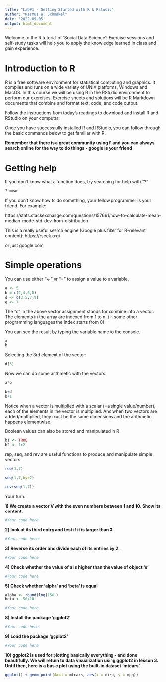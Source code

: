```yaml
---
title: "Lab#1 - Getting Started with R & Rstudio"
author: "Rasmus W. Schmøkel"
date: '2022-09-05'
output: html_document
---
```


Welcome to the R tutorial of 'Social Data Science'! Exercise sessions and self-study tasks will help you to apply the knowledge learned in class and gain experience.

# Introduction to R

R is a free software environment for statistical computing and graphics. It compiles and runs on a wide variety of UNIX platforms, Windows and MacOS. In this course we will be using R in the RStudio environment to perform our exercises. Exercise sheets and solutions will be R Markdown documents that combine and format text, code, and code output.

Follow the instructions from today's readings to download and install R and RStudio on your computer:

Once you have successfully installed R and RStudio, you can follow through the basic commands below to get familiar with R.


**Remember that there is a great community using R and you can always search online for the way to do things - google is your friend**



# Getting help

If you don't know what a function does, try searching for help with "?"
```r
? mean
```

If you don't know how to do something, your fellow programmer is your friend. For example:

https://stats.stackexchange.com/questions/157661/how-to-calculate-mean-median-mode-std-dev-from-distribution

This is a really useful search engine (Google plus filter for R-relevant content): https://rseek.org/

or just google.com

# Simple operations

You can use either "<-" or "=" to assign a value to a variable.

```r
a <- 5
b = c(2,4,6,8)
d <- c(3,5,7,9)
e <- 7
```
The "c" in the above vector assignment stands for combine into a vector. The elements in the array are indexed from 1 to n. (in some other programming languages the index starts from 0)

You can see the result by typing the variable name to the console.
```r
a
b
```

Selecting the 3rd element of the vector:
```r
d[3]
```

Now we can do some arithmetic with the vectors.

```r
a*b
```

```r
b+d
b+1
```

Notice when a vector is multiplied with a scalar (=a single value/number), each of the elements in the vector is multiplied. And when two vectors are added/multiplied, they must be the same dimensions and the arithmetic happens elementwise.

Boolean values can also be stored and manipulated in R

```r
b1 <- TRUE
b2 <- 1>2
```


rep, seq, and rev are useful functions to produce and manipulate simple vectors

```r
rep(1,7)
```

```r
seq(1,7,by=2)
```

```r
rev(seq(1,7))
```

Your turn:

**1) We create a vector V with the even numbers between 1 and 10. Show its content.**
```r
#Your code here

```


**2) look at its third entry and test if it is larger than 3.**
```r
#Your code here

```

**3) Reverse its order and divide each of its entries by 2.**
```r
#Your code here
```

**4) Check whether the value of a is higher than the value of  object 'e'**
```r
#Your code here


```

**5) Check whether 'alpha' and 'beta' is equal**
```r


alpha <- round(log(150))
beta <- 50/10

#Your code here


```


**8) Install the package 'ggplot2'**
```r

#Your code here
```
**9) Load the package 'ggplot2'**
```r

#Your code here
```

**10) ggplot2 is used for plotting basically everything - and done beautifully. We will return to data visualization using ggplot2 in lesson 3. Until then, here is a basic plot using the built-in dataset 'mtcars'**
```r
ggplot() + geom_point(data = mtcars, aes(x = disp, y = mpg))
```
